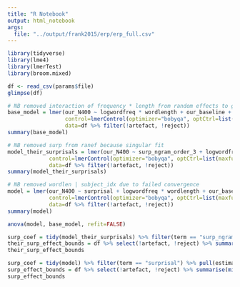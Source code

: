 ```yaml
---
title: "R Notebook"
output: html_notebook
args:
  file: "../output/frank2015/erp/erp_full.csv"
---
```


```r
library(tidyverse)
library(lme4)
library(lmerTest)
library(broom.mixed)
```

```r
df <- read_csv(params$file)
glimpse(df)
```


```r
# NB removed interaction of frequency * length from random effects to get convergence
base_model = lmer(our_N400 ~ logwordfreq * wordlength + our_baseline + (1 | sentence_idx) + (logwordfreq + wordlength | subject_idx),
                  control=lmerControl(optimizer="bobyqa", optCtrl=list(maxfun=100000)),
                  data=df %>% filter(!artefact, !reject))
summary(base_model)
```

```r
# NB removed surp from ranef because singular fit
model_their_surprisals = lmer(our_N400 ~ surp_ngram_order_3 + logwordfreq * wordlength + our_baseline + (1 | sentence_idx) + (logwordfreq + wordlength | subject_idx),
             control=lmerControl(optimizer="bobyqa", optCtrl=list(maxfun=100000)),
             data=df %>% filter(!artefact, !reject))
summary(model_their_surprisals)
```

```r
# NB removed wordlen | subject_idx due to failed convergence
model = lmer(our_N400 ~ surprisal + logwordfreq * wordlength + our_baseline + (1 | sentence_idx) + (logwordfreq + surprisal | subject_idx),
             control=lmerControl(optimizer="bobyqa", optCtrl=list(maxfun=100000)),
             data=df %>% filter(!artefact, !reject))
summary(model)
```

```r
anova(model, base_model, refit=FALSE)
```

```r
surp_coef = tidy(model_their_surprisals) %>% filter(term == "surp_ngram_order_3") %>% pull(estimate)
their_surp_effect_bounds = df %>% select(!artefact, !reject) %>% summarise(min(surp_ngram_order_3, na.rm=T), max(surp_ngram_order_3, na.rm=T)) %>% pivot_longer(everything()) %>% mutate(value=value * surp_coef)
their_surp_effect_bounds
```

```r
surp_coef = tidy(model) %>% filter(term == "surprisal") %>% pull(estimate)
surp_effect_bounds = df %>% select(!artefact, !reject) %>% summarise(min(surprisal, na.rm=T), max(surprisal, na.rm=T)) %>% pivot_longer(everything()) %>% mutate(value=value * surp_coef)
surp_effect_bounds
```

